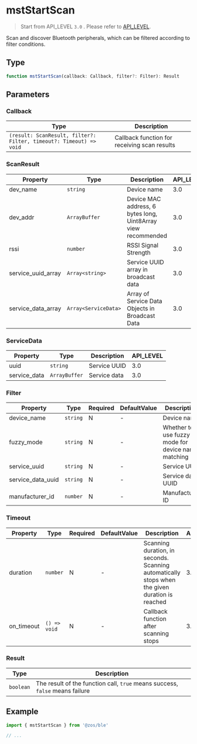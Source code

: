 # mstStartScan

> Start from API_LEVEL `3.0` . Please refer to [API_LEVEL](../../../../guides/framework/device/compatibility.md).

Scan and discover Bluetooth peripherals, which can be filtered according to filter conditions.

## Type

```ts
function mstStartScan(callback: Callback, filter?: Filter): Result
```

## Parameters

### Callback

| Type                                                                              | Description                                  |
| --------------------------------------------------------------------------------- | -------------------------------------------- |
| <code>(result: ScanResult, filter?: Filter, timeout?: Timeout) =&#62; void</code> | Callback function for receiving scan results |

### ScanResult

| Property           | Type                                    | Description                                                   | API_LEVEL |
| ------------------ | --------------------------------------- | ------------------------------------------------------------- | --------- |
| dev_name           | <code>string</code>                     | Device name                                                   | 3.0       |
| dev_addr           | <code>ArrayBuffer</code>                | Device MAC address, 6 bytes long, Uint8Array view recommended | 3.0       |
| rssi               | <code>number</code>                     | RSSI Signal Strength                                          | 3.0       |
| service_uuid_array | <code>Array&#60;string&#62;</code>      | Service UUID array in broadcast data                          | 3.0       |
| service_data_array | <code>Array&#60;ServiceData&#62;</code> | Array of Service Data Objects in Broadcast Data               | 3.0       |

### ServiceData

| Property     | Type                     | Description  | API_LEVEL |
| ------------ | ------------------------ | ------------ | --------- |
| uuid         | <code>string</code>      | Service UUID | 3.0       |
| service_data | <code>ArrayBuffer</code> | Service data | 3.0       |

### Filter

| Property          | Type                | Required | DefaultValue | Description                                        | API_LEVEL |
| ----------------- | ------------------- | -------- | ------------ | -------------------------------------------------- | --------- |
| device_name       | <code>string</code> | N        | -            | Device name                                        | 3.0       |
| fuzzy_mode        | <code>string</code> | N        | -            | Whether to use fuzzy mode for device name matching | 3.0       |
| service_uuid      | <code>string</code> | N        | -            | Service UUID                                       | 3.0       |
| service_data_uuid | <code>string</code> | N        | -            | Service data UUID                                  | 3.0       |
| manufacturer_id   | <code>number</code> | N        | -            | Manufacturer ID                                    | 3.0       |

### Timeout

| Property   | Type                        | Required | DefaultValue | Description                                                                                    | API_LEVEL |
| ---------- | --------------------------- | -------- | ------------ | ---------------------------------------------------------------------------------------------- | --------- |
| duration   | <code>number</code>         | N        | -            | Scanning duration, in seconds. Scanning automatically stops when the given duration is reached | 3.0       |
| on_timeout | <code>() =&#62; void</code> | N        | -            | Callback function after scanning stops                                                         | 3.0       |

### Result

| Type                 | Description                                                                  |
| -------------------- | ---------------------------------------------------------------------------- |
| <code>boolean</code> | The result of the function call, `true` means success, `false` means failure |

## Example

```js
import { mstStartScan } from '@zos/ble'

// ...
```
